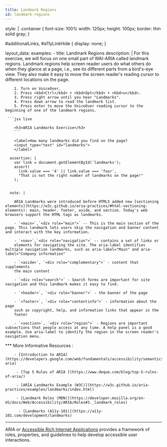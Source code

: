 ```yaml
---
title: Landmark Regions
id: landmark-regions
---
```



style: |
  .container {
    font-size: 100%
    width: 120px;
    height: 100px;
    border: thin solid gray;
  }

  #additionalLinks, #a11yLinkHide {
    display: none;
  }

layout_data:
  examples:
    - title: Landmark Regions
      description: |
        For this exercise, we will focus on one small part of WAI-ARIA called landmark regions.
        Landmark regions help screen reader users do what others do when they
        glance at a page, i.e., see its different parts from a bird's-eye view. They also
        make it easy to move the screen reader's reading cursor to different locations on the page.

        1. Turn on VoiceOver.
        2. Press <kbd>Ctrl</kbd> + <kbd>Opt</kbd> + <kbd>u</kbd>.
        3. Press right arrow until you hear "Landmarks".
        4. Press down arrow to read the landmark list.
        5. Press enter to move the VoiceOver reading cursor to the beginning of one of the landmark regions.

     ```jsx live

        <h3>ARIA Landmarks Exercise</h3>
        ```

        <label>How many landmarks did you find on the page?
        <input type="text" id="landmarks">
        </label>

      assertion: |
        var link = document.getElementById('landmarks');
        assert(
          link.value === '4' || link.value === 'four',
          "That is not the right number of landmarks on the page!"
        );


      note: |

        ARIA Landmarks were introduced before HTML5 added new [sectioning elements](https://w3c.github.io/aria-practices/#html-sectioning-elements): main, header, footer, aside, and section. Today's web browsers support the HTML tags as landmarks. 

        - `<main>`,`<div role="main">` -- This is the main section of the page. This landmark lets users skip the navigation and banner content and interact with the key information.

        - `<nav>`,`<div role="navigation">` -- contains a set of links or 
        elements for navigating the site. The aria-label identifies multiple navigation landmarks, such as aria-label="Main" and aria-label="Company information"

        - `<aside>`, `<div role="complementary">` - content that supplements 
        the main content

        - `<div role="search">` - Search forms are important for site navigation and this landmark makes it easy to find. 

        - `<header>`, `<div role="banner">` - the banner of the page

        - `<footer>`, `<div role="contentinfo">` - information about the page 
        such as copyright, help, and information links that appear in the 
        footer
        
        - `<section>`, `<div role="region">` - Regions are important subsections that people access at any time. A help panel is a good example. Use aria-label to identify the region in the screen reader's navigation menu. 

*** More Informative Resources : 
          
        - [Introduction to ARIA](https://developers.google.com/web/fundamentals/accessibility/semantics-aria)

         - [Top 5 Rules of ARIA ](https://www.deque.com/blog/top-5-rules-of-aria/)

         - [ARIA Landmarks Example (W3C)](https://w3c.github.io/aria-practices/examples/landmarks/index.html)

         - [Landmark Roles (MDN)](https://developer.mozilla.org/en-US/docs/Web/Accessibility/ARIA/Roles#3._landmark_roles)

          - [Landmarks (A11y-101)](https://a11y-101.com/development/landmarks)

---
ARIA or [Accessible Rich Internet
Applications](http://www.w3.org/WAI/intro/aria.php) provides a framework of 
roles, properties, and guidelines to help
develop accessible user interactions.

